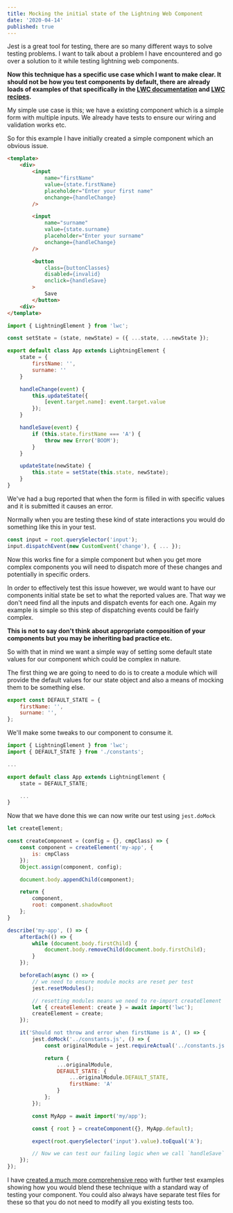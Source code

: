```yaml
---
title: Mocking the initial state of the Lightning Web Component
date: '2020-04-14'
published: true
---
```


Jest is a great tool for testing, there are so many different ways to solve testing
problems. I want to talk about a problem I have encountered and go over a solution
to it while testing lightning web components.

**Now this technique has a specific use case which I want to make clear. It should
not be how you test components by default, there are already loads of examples of
that specifically in the
[LWC documentation](https://developer.salesforce.com/docs/component-library/documentation/en/lwc)
and [LWC recipes](https://github.com/trailheadapps/lwc-recipes).**

My simple use case is this; we have a existing component which is a simple form
with multiple inputs. We already have tests to ensure our wiring and validation
works etc.

So for this example I have initially created a simple component which an obvious issue.

```html
<template>
    <div>
        <input
            name="firstName"
            value={state.firstName}
            placeholder="Enter your first name"
            onchange={handleChange}
        />

        <input
            name="surname"
            value={state.surname}
            placeholder="Enter your surname"
            onchange={handleChange}
        />

        <button
            class={buttonClasses}
            disabled={invalid}
            onclick={handleSave}
        >
            Save
        </button>
    <div>
</template>
```

```javascript
import { LightningElement } from 'lwc';

const setState = (state, newState) = ({ ...state, ...newState });

export default class App extends LightningElement {
    state = {
        firstName: '',
        surname: ''
    }

    handleChange(event) {
        this.updateState({
            [event.target.name]: event.target.value
        });
    }

    handleSave(event) {
        if (this.state.firstName === 'A') {
            throw new Error('BOOM');
        }
    }

    updateState(newState) {
        this.state = setState(this.state, newState);
    }
}
```

We've had a bug reported that when the form is filled in with specific
values and it is submitted it causes an error.

Normally when you are testing these kind of state interactions you would do something
like this in your test. 

```javascript
const input = root.querySelector('input');
input.dispatchEvent(new CustomEvent('change'), { ... });
```

Now this works fine for a simple component but when you get more complex components
you will need to dispatch more of these changes and potentially in specific orders.

In order to effectively test this issue however, we would want to have our components
initial state be set to what the reported values are. That way we don't need find
all the inputs and dispatch events for each one. Again my example is simple so this
step of dispatching events could be fairly complex.

**This is not to say don't think about appropriate composition of your components
but you may be inheriting bad practice etc.**

So with that in mind we want a simple way of setting some default state values for
our component which could be complex in nature.

The first thing we are going to need to do is to create a module which will provide
the default values for our state object and also a means of mocking them to be
something else.

```javascript
export const DEFAULT_STATE = {
    firstName: '',
    surname: '',
};
```

We'll make some tweaks to our component to consume it.

```javascript
import { LightningElement } from 'lwc';
import { DEFAULT_STATE } from './constants';

...

export default class App extends LightningElement {
    state = DEFAULT_STATE;

    ...
}
```

Now that we have done this we can now write our test using `jest.doMock`

```javascript
let createElement;

const createComponent = (config = {}, cmpClass) => {
    const component = createElement('my-app', {
        is: cmpClass
    });
    Object.assign(component, config);

    document.body.appendChild(component);

    return {
        component,
        root: component.shadowRoot
    };
}

describe('my-app', () => {
    afterEach(() => {
        while (document.body.firstChild) {
            document.body.removeChild(document.body.firstChild);
        }
    });

    beforeEach(async () => {
        // we need to ensure module mocks are reset per test
        jest.resetModules();

        // resetting modules means we need to re-import createElement
        let { createElement: create } = await import('lwc');
        createElement = create;
    });

    it('Should not throw and error when firstName is A', () => {
        jest.doMock('../constants.js', () => {
            const originalModule = jest.requireActual('../constants.js');

            return {
                ...originalModule,
                DEFAULT_STATE: {
                    ...originalModule.DEFAULT_STATE,
                    firstName: 'A'
                }
            };
        });

        const MyApp = await import('my/app');

        const { root } = createComponent({}, MyApp.default);

        expect(root.querySelector('input').value).toEqual('A');

        // Now we can test our failing logic when we call `handleSave`
    });
});
```

I have [created a much more comprehensive repo](https://github.com/damianpoole/lwc-initial-state-testing) with further test examples showing how
you would blend these technique with a standard way of testing your component. You
could also always have separate test files for these so that you do not need to modify
all you existing tests too.